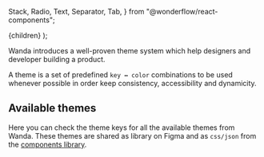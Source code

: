   Stack,
  Radio,
  Text,
  Separator,
  Tab,
} from "@wonderflow/react-components";

  <MdxLayout title="Themes" description="Color schemes for scalability">
    {children}
  </MdxLayout>
);

Wanda introduces a well-proven theme system which help designers and developer building a product.

A theme is a set of predefined `key ↔ color` combinations to be used whenever possible in order keep consistency, accessibility and dynamicity.

## Available themes

Here you can check the theme keys for all the available themes from Wanda. These themes are shared as library on Figma and as `css/json` from the [components library](/develop/using-themes/).

<Tab defaultValue="1">
  <Tab.Panel label="Light" value="light">
    <ThemeList theme={lightTheme} />
  </Tab.Panel>
  <Tab.Panel label="Dark" value="dark">
    <ThemeList theme={darkTheme} />
  </Tab.Panel>
</Tab>
